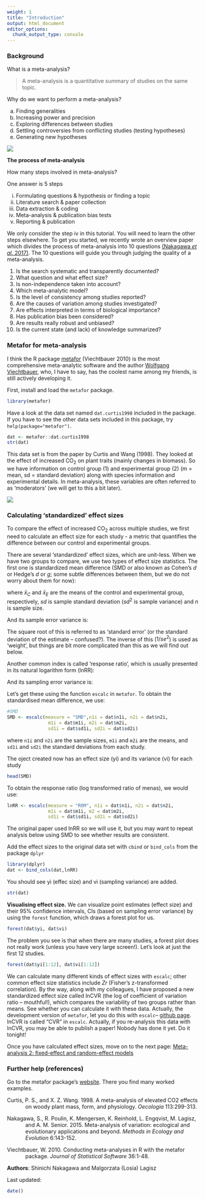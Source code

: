 ```yaml
---
weight: 1
title: "Introduction"
output: html_document
editor_options: 
  chunk_output_type: console
---
```

### Background

What is a meta-analysis?

> A meta-analysis is a quantitative summary of studies on the same topic. 

Why do we want to perform a meta-analysis?

a. Finding generalities
b. Increasing power and precision
c. Exploring differences between studies
d. Settling controversies from conflicting studies (testing hypotheses)
e. Generating new hypotheses

![](4666102_orig.jpg)

**The process of meta-analysis**

How many steps involved in meta-analysis?

One answer is 5 steps

i. Formulating questions & hypothesis or finding a topic
ii. Literature search & paper collection
iii. Data extraction & coding
iv. Meta-analysis & publication bias tests
v. Reporting & publication

We only consider the step iv in this tutorial. You will need to learn the other steps elsewhere. To get you started, we recently wrote an overview paper which divides the process of meta-analysis into 10 questions [(Nakagawa *et al.* 2017)](https://bmcbiol.biomedcentral.com/articles/10.1186/s12915-017-0357-7). The 10 questions will guide you through judging the quality of a meta-analysis. 

1. Is the search systematic and transparently documented?
2. What question and what effect size?
3. Is non-independence taken into account?
4. Which meta-analytic model?
5. Is the level of consistency among studies reported?
6. Are the causes of variation among studies investigated?
7. Are effects interpreted in terms of biological importance?
8. Has publication bias been considered?
9. Are results really robust and unbiased?
10. Is the current state (and lack) of knowledge summarized?


### Metafor for meta-analysis

I think the R package [metafor](http://www.metafor-project.org/doku.php) (Viechtbauer 2010) is the most comprehensive meta-analytic software and the author [Wolfgang Viechtbauer](http://www.wvbauer.com/doku.php), who, I have to say, has the coolest name among my friends, is still actively developing it.

First, install and load the `metafor` package.

```r
library(metafor)
```

Have a look at the data set named `dat.curtis1998` included in the package. If you have to see the other data sets included in this package, try `help(package="metafor")`.

```r
dat <- metafor::dat.curtis1998
str(dat)
```

This data set is from the paper by Curtis and Wang (1998). They looked at the effect of increased CO$_2$ on plant traits (mainly changes in biomass). So we have information on control group (1) and experimental group (2) (m = mean, sd = standard deviation) along with species information and experimental details. In meta-analysis, these variables are often referred to as 'moderators' (we will get to this a bit later). 

![](Linear_regression_image.jpg)

### Calculating 'standardized' effect sizes

To compare the effect of increased CO$_2$ across multiple studies, we first need to calculate an effect size for each study - a metric that quantifies the difference between our control and experimental groups.

There are several 'standardized' effect sizes, which are unit-less. When we have two groups to compare, we use two types of effect size statistics. The first one is standardized mean difference (SMD or also known as Cohen's $d$ or Hedge's $d$ or $g$; some subtle differences between them, but we do not worry about them for now):

\begin{equation}
\mathrm{SMD}=\frac{\bar{x}_{E}-\bar{x}_{C}}{\sqrt{\frac{(n_{C}-1)sd^2_{C}+(n_{E}-1)sd^2_{E}}{n_{C}+n_{E}-2}}}
\end{equation}
where $\bar{x}_{C}$ and $\bar{x}_{E}$ are the means of the control and experimental group, respectively, $sd$ is sample standard deviation ($sd^2$ is sample variance) and $n$ is sample size. 

And its sample error variance is:

\begin{equation}
se^2_{\mathrm{SMD}}= \frac{n_{C}+n_{E}}{n_{C}n_{E}}+\frac{\mathrm{SMD}^2}{2(n_{C}+n_{E})}
\end{equation}

The square root of this is referred to as 'standard error' (or the standard deviation of the estimate -- confused?). The inverse of this ($1/se^2$) is used as 'weight', but things are bit more complicated than this as we will find out below. 

Another common index is called 'response ratio', which is usually presented in its natural logarithm form (lnRR):

\begin{equation}
\mathrm{lnRR}=\ln\left({\frac{\bar{x}_{E}}{\bar{x}_{C}}}\right)
\end{equation}

And its sampling error variance is:

\begin{equation}
se^2_\mathrm{lnRR}=\frac{sd^2_{C}}{n_{C}\bar{x}^2_{C}}+\frac{sd^2_{E}}{n_{E}\bar{x}^2_{E}}
\end{equation}

Let's get these using the function `escalc` in `metafor`. To obtain the standardised mean difference, we use:

```r
#SMD
SMD <- escalc(measure = "SMD",n1i = dat$n1i, n2i = dat$n2i,
               m1i = dat$m1i, m2i = dat$m2i,
               sd1i = dat$sd1i, sd2i = dat$sd2i)
```

where `n1i` and `n2i` are the sample sizes, `m1i` and `m2i` are the means, and `sd1i` and `sd2i` the standard deviations from each study.

The oject created now has an effect size (yi) and its variance (vi) for each study

```r
head(SMD)
```

To obtain the response ratio (log transformed ratio of menas), we would use:
```r
lnRR <- escalc(measure = "ROM", n1i = dat$n1i, n2i = dat$n2i,
               m1i = dat$m1i, m2 = dat$m2i,
               sd1i = dat$sd1i, sd2i = dat$sd2i)
```

The original paper used lnRR so we will use it, but you may want to repeat analysis below using SMD to see whether results are consistent.

Add the effect sizes to the original data set with `cbind` or `bind_cols` from the package `dplyr`

```r
library(dplyr)
dat <- bind_cols(dat,lnRR)
```

You should see yi (effec size) and vi (sampling variance) are added.

```r
str(dat)
```

**Visualising effect size.** We can visualize point estimates (effect size) and their 95% confidence intervals, CIs (based on sampling error variance) by using the `forest` function, which draws a forest plot for us.  

```r
forest(dat$yi, dat$vi)
```

The problem you see is that when there are many studies, a forest plot does not really work (unless you have very large screen!). Let's look at just the first 12 studies. 

```r
forest(dat$yi[1:12], dat$vi[1:12])
```

We can calculate many different kinds of effect sizes with `escalc`; other common effect size statistics include $Zr$ (Fisher's z-transformed correlation). By the way, along with my colleagues, I have proposed a new standardized effect size called lnCVR (the log of coefficient of variation ratio -- mouthful!), which compares the variability of two groups rather than means. See whether you can calculate it with these data. Actually, the development version of `metafor`, let you do this with `escalc`-- [github page](https://github.com/cran/metafor). lnCVR is called "CVR" in `escalc`. Actually, if you re-analysis this data with lnCVR, you may be able to publish a paper! Nobody has done it yet. Do it tonight! 


Once you have calculated effect sizes, move on to the next page: [Meta-analysis 2: fixed-effect and random-effect models](/statistics/meta-analysis/meta-analysis-2meta-analysis-2)

### Further help (references)

Go to the metafor package's [website](http://www.metafor-project.org/doku.php). There you find many worked examples.

<p style="margin-left:.5in;text-indent:-.5in">Curtis, P. S., and X. Z. Wang. 1998. A meta-analysis of elevated CO2 effects on woody plant mass, form, and physiology. *Oecologia* 113:299-313.</p>

<p style="margin-left:.5in;text-indent:-.5in">Nakagawa, S., R. Poulin, K. Mengersen, K. Reinhold, L. Engqvist, M. Lagisz, and A. M. Senior. 2015. Meta-analysis of variation: ecological and evolutionary applications and beyond. *Methods in Ecology and Evolution* 6:143-152.</p>

<p style="margin-left:.5in;text-indent:-.5in">Viechtbauer, W. 2010. Conducting meta-analyses in R with the metafor package. *Journal of Statistical Software* 36:1-48.</p>

**Authors**: Shinichi Nakagawa and Malgorzata (Losia) Lagisz
 
Last updated:
```r
date() 
```

